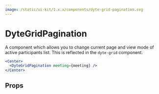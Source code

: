 ```yaml
---
image: /static/ui-kit/1.x.x/components/dyte-grid-pagination.svg
---
```


# DyteGridPagination

A component which allows you to change current page and view mode of active
participants list. This is reflected in the `dyte-grid` component.

```jsx
<Center>
  <DyteGridPagination meeting={meeting} />
</Center>
```

## Props

<PropsTable of="dyte-grid-pagination" />
